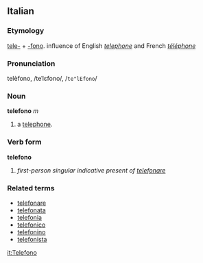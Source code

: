 ==Italian==
===Etymology===
[[tele-]] + [[-fono]]. influence of English ''[[telephone]]'' and French ''[[téléphone]]''
===Pronunciation===
telèfono, /teˈlɛfono/, /<tt>te"lEfono</tt>/
===Noun===
'''telefono''' ''m''
# a [[telephone]].

===Verb form===
'''telefono'''

# ''first-person singular indicative present of [[telefonare]]''

===Related terms===
* [[telefonare]]
* [[telefonata]]
* [[telefonia]]
*[[telefonico]]
* [[telefonino]]
* [[telefonista]]

[[it:Telefono]]
